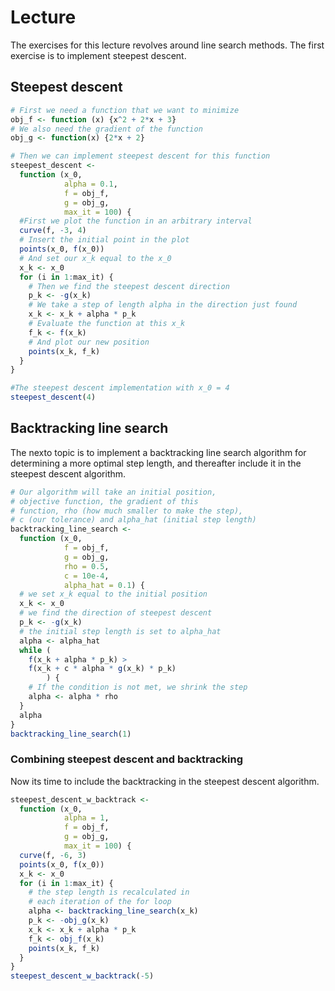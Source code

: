 # Lecture

The exercises for this lecture revolves around line search methods.
The first exercise is to implement steepest descent.

## Steepest descent

```r
# First we need a function that we want to minimize
obj_f <- function (x) {x^2 + 2*x + 3}
# We also need the gradient of the function
obj_g <- function(x) {2*x + 2}

# Then we can implement steepest descent for this function
steepest_descent <- 
  function (x_0, 
            alpha = 0.1, 
            f = obj_f, 
            g = obj_g, 
            max_it = 100) {
  #First we plot the function in an arbitrary interval
  curve(f, -3, 4)
  # Insert the initial point in the plot
  points(x_0, f(x_0))
  # And set our x_k equal to the x_0
  x_k <- x_0
  for (i in 1:max_it) {
    # Then we find the steepest descent direction
    p_k <- -g(x_k)
    # We take a step of length alpha in the direction just found
    x_k <- x_k + alpha * p_k
    # Evaluate the function at this x_k
    f_k <- f(x_k)
    # And plot our new position
    points(x_k, f_k)
  }
}

#The steepest descent implementation with x_0 = 4
steepest_descent(4)
```

## Backtracking line search
The nexto topic is to implement a backtracking line search algorithm for determining a more optimal step length, and thereafter include it in the steepest descent algorithm.

```r
# Our algorithm will take an initial position,
# objective function, the gradient of this
# function, rho (how much smaller to make the step),
# c (our tolerance) and alpha_hat (initial step length)
backtracking_line_search <- 
  function (x_0, 
            f = obj_f, 
            g = obj_g, 
            rho = 0.5, 
            c = 10e-4, 
            alpha_hat = 0.1) {
  # we set x_k equal to the initial position
  x_k <- x_0
  # we find the direction of steepest descent
  p_k <- -g(x_k)
  # the initial step length is set to alpha_hat
  alpha <- alpha_hat
  while (
    f(x_k + alpha * p_k) > 
    f(x_k + c * alpha * g(x_k) * p_k)
        ) {
    # If the condition is not met, we shrink the step
    alpha <- alpha * rho
  }
  alpha
}
backtracking_line_search(1)
```

### Combining steepest descent and backtracking
Now its time to include the backtracking in the steepest descent algorithm.

```r
steepest_descent_w_backtrack <- 
  function (x_0, 
            alpha = 1, 
            f = obj_f, 
            g = obj_g, 
            max_it = 100) {
  curve(f, -6, 3)
  points(x_0, f(x_0))
  x_k <- x_0
  for (i in 1:max_it) {
    # the step length is recalculated in 
    # each iteration of the for loop
    alpha <- backtracking_line_search(x_k)
    p_k <- -obj_g(x_k)
    x_k <- x_k + alpha * p_k
    f_k <- obj_f(x_k)
    points(x_k, f_k)
  }
}
steepest_descent_w_backtrack(-5)
```